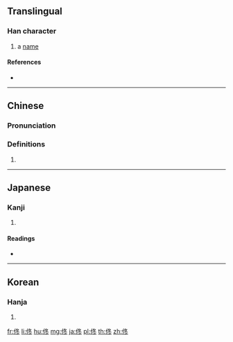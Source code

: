 ==Translingual==

===Han character===
{{Han char|rn=9|rad=人|as=05|sn=7|four=27233|canj=OHEY|ids=⿰亻冬}}

# a [[name]]

====References====
* {{Han ref|kx=0099.120|dkj=00522|dj=0211.030|hdz=10137.070|uh=4F5F|ud=20319|bh=CA63|bd=51811}}

----

==Chinese==
{{zh-forms}}

===Pronunciation===
{{zh-pron
|m=tóng
|c=tung4
|mc=y
|oc=y
|ma=
|cat=pn
}}

===Definitions===
# {{rfdef|lang=zh}}

----

==Japanese==

===Kanji===
{{ja-kanji|grade=|rs=人05}}

# {{defn|lang=ja|sort=人05}}

====Readings====
* {{ja-readings|on=[[とう]] (tō), [[ず]] (zu)|kun=}}

----

==Korean==

===Hanja===
{{ko-hanja|hangeul=퉁|rv=tung|mr=t'ung}}

# {{defn|lang=ko|sort=人05}}

[[fr:佟]]
[[li:佟]]
[[hu:佟]]
[[mg:佟]]
[[ja:佟]]
[[pl:佟]]
[[th:佟]]
[[zh:佟]]